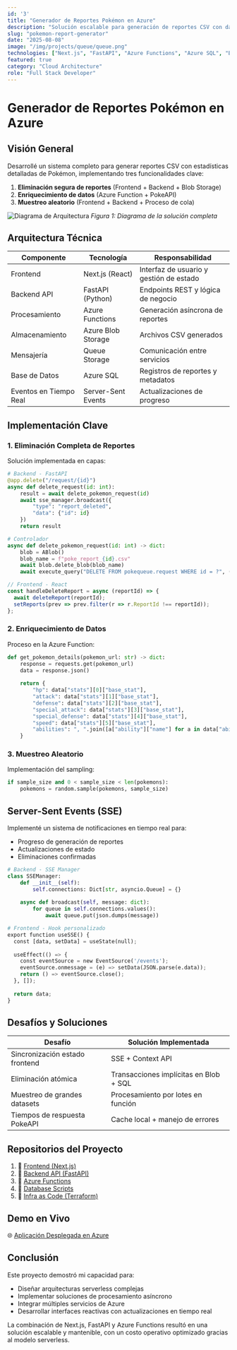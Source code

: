 ```yaml
---
id: '3'
title: "Generador de Reportes Pokémon en Azure"
description: "Solución escalable para generación de reportes CSV con datos enriquecidos de Pokémon, implementando arquitectura serverless en Azure."
slug: "pokemon-report-generator"
date: "2025-08-08"
image: "/img/projects/queue/queue.png"
technologies: ["Next.js", "FastAPI", "Azure Functions", "Azure SQL", "Blob Storage", "Terraform"]
featured: true
category: "Cloud Architecture"
role: "Full Stack Developer"
---
```


# Generador de Reportes Pokémon en Azure

## Visión General

Desarrollé un sistema completo para generar reportes CSV con estadísticas detalladas de Pokémon, implementando tres funcionalidades clave:

1. **Eliminación segura de reportes** (Frontend + Backend + Blob Storage)
2. **Enriquecimiento de datos** (Azure Function + PokeAPI)
3. **Muestreo aleatorio** (Frontend + Backend + Proceso de cola)

![Diagrama de Arquitectura](/img/projects/queue/diagrama_queue.jpg)
*Figura 1: Diagrama de la solución completa*

## Arquitectura Técnica

| Componente            | Tecnología          | Responsabilidad                          |
|-----------------------|---------------------|------------------------------------------|
| Frontend              | Next.js (React)     | Interfaz de usuario y gestión de estado  |
| Backend API           | FastAPI (Python)    | Endpoints REST y lógica de negocio       |
| Procesamiento         | Azure Functions     | Generación asíncrona de reportes         |
| Almacenamiento        | Azure Blob Storage  | Archivos CSV generados                   |
| Mensajería            | Queue Storage       | Comunicación entre servicios             |
| Base de Datos         | Azure SQL           | Registros de reportes y metadatos        |
| Eventos en Tiempo Real| Server-Sent Events  | Actualizaciones de progreso              |

## Implementación Clave

### 1. Eliminación Completa de Reportes

Solución implementada en capas:

```python
# Backend - FastAPI
@app.delete("/request/{id}")
async def delete_request(id: int):
    result = await delete_pokemon_request(id)
    await sse_manager.broadcast({
        "type": "report_deleted",
        "data": {"id": id}
    })
    return result

# Controlador
async def delete_pokemon_request(id: int) -> dict:
    blob = ABlob()
    blob_name = f"poke_report_{id}.csv"
    await blob.delete_blob(blob_name)
    await execute_query("DELETE FROM pokequeue.request WHERE id = ?", (id,))
```

```jsx
// Frontend - React
const handleDeleteReport = async (reportId) => {
  await deleteReport(reportId);
  setReports(prev => prev.filter(r => r.ReportId !== reportId));
};
```

### 2. Enriquecimiento de Datos

Proceso en la Azure Function:

```python
def get_pokemon_details(pokemon_url: str) -> dict:
    response = requests.get(pokemon_url)
    data = response.json()
    
    return {
        "hp": data["stats"][0]["base_stat"],
        "attack": data["stats"][1]["base_stat"],
        "defense": data["stats"][2]["base_stat"],
        "special_attack": data["stats"][3]["base_stat"],
        "special_defense": data["stats"][4]["base_stat"],
        "speed": data["stats"][5]["base_stat"],
        "abilities": ", ".join([a["ability"]["name"] for a in data["abilities"][:3]])
    }
```

### 3. Muestreo Aleatorio

Implementación del sampling:

```python
if sample_size and 0 < sample_size < len(pokemons):
    pokemons = random.sample(pokemons, sample_size)
```

## Server-Sent Events (SSE)

Implementé un sistema de notificaciones en tiempo real para:

- Progreso de generación de reportes
- Actualizaciones de estado
- Eliminaciones confirmadas

```python
# Backend - SSE Manager
class SSEManager:
    def __init__(self):
        self.connections: Dict[str, asyncio.Queue] = {}
    
    async def broadcast(self, message: dict):
        for queue in self.connections.values():
            await queue.put(json.dumps(message))

# Frontend - Hook personalizado
export function useSSE() {
  const [data, setData] = useState(null);
  
  useEffect(() => {
    const eventSource = new EventSource('/events');
    eventSource.onmessage = (e) => setData(JSON.parse(e.data));
    return () => eventSource.close();
  }, []);
  
  return data;
}
```

## Desafíos y Soluciones

| Desafío                          | Solución Implementada               |
|----------------------------------|-------------------------------------|
| Sincronización estado frontend   | SSE + Context API                   |
| Eliminación atómica              | Transacciones implícitas en Blob + SQL |
| Muestreo de grandes datasets     | Procesamiento por lotes en función  |
| Tiempos de respuesta PokeAPI     | Cache local + manejo de errores     |

## Repositorios del Proyecto

1. 🔗 [Frontend (Next.js)](https://github.com/MikeWinchester/pokemon_ui)
2. 🔗 [Backend API (FastAPI)](https://github.com/MikeWinchester/pokemon_api)
3. 🔗 [Azure Functions](https://github.com/MikeWinchester/pokemon_function)
4. 🔗 [Database Scripts](https://github.com/MikeWinchester/pokemon_sql)
5. 🔗 [Infra as Code (Terraform)](https://github.com/MikeWinchester/pokemon_terraform)

## Demo en Vivo

🌐 [Aplicación Desplegada en Azure](https://ui-pokequeue-dev-v1.azurewebsites.net)

## Conclusión

Este proyecto demostró mi capacidad para:
- Diseñar arquitecturas serverless complejas
- Implementar soluciones de procesamiento asíncrono
- Integrar múltiples servicios de Azure
- Desarrollar interfaces reactivas con actualizaciones en tiempo real

La combinación de Next.js, FastAPI y Azure Functions resultó en una solución escalable y mantenible, con un costo operativo optimizado gracias al modelo serverless.
